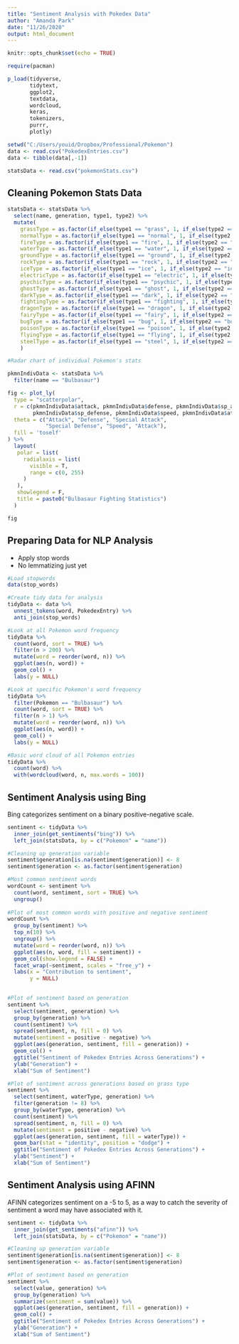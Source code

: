 ```yaml
---
title: "Sentiment Analysis with Pokedex Data"
author: "Amanda Park"
date: "11/26/2020"
output: html_document
---
```


```r
knitr::opts_chunk$set(echo = TRUE)

require(pacman)

p_load(tidyverse,
       tidytext,
       ggplot2,
       textdata,
       wordcloud,
       keras,
       tokenizers,
       purrr,
       plotly)

setwd("C:/Users/youid/Dropbox/Professional/Pokemon")
data <- read.csv("PokedexEntries.csv")
data <- tibble(data[,-1])

statsData <- read.csv("pokemonStats.csv")
```

## Cleaning Pokemon Stats Data

```r
statsData <- statsData %>%
  select(name, generation, type1, type2) %>%
  mutate(
    grassType = as.factor(if_else(type1 == "grass", 1, if_else(type2 == "grass", 1, 0))),
    normalType = as.factor(if_else(type1 == "normal", 1, if_else(type2 == "normal", 1, 0))),
    fireType = as.factor(if_else(type1 == "fire", 1, if_else(type2 == "fire", 1, 0))),
    waterType = as.factor(if_else(type1 == "water", 1, if_else(type2 == "water", 1, 0))),
    groundType = as.factor(if_else(type1 == "ground", 1, if_else(type2 == "ground", 1, 0))),
    rockType = as.factor(if_else(type1 == "rock", 1, if_else(type2 == "rock", 1, 0))),
    iceType = as.factor(if_else(type1 == "ice", 1, if_else(type2 == "ice", 1, 0))),
    electricType = as.factor(if_else(type1 == "electric", 1, if_else(type2 == "electric", 1, 0))),
    psychicType = as.factor(if_else(type1 == "psychic", 1, if_else(type2 == "psychic", 1, 0))),
    ghostType = as.factor(if_else(type1 == "ghost", 1, if_else(type2 == "ghost", 1, 0))),
    darkType = as.factor(if_else(type1 == "dark", 1, if_else(type2 == "dark", 1, 0))),
    fightingType = as.factor(if_else(type1 == "fighting", 1, if_else(type2 == "fighting", 1, 0))),
    dragonType = as.factor(if_else(type1 == "dragon", 1, if_else(type2 == "dragon", 1, 0))),
    fairyType = as.factor(if_else(type1 == "fairy", 1, if_else(type2 == "fairy", 1, 0))),
    bugType = as.factor(if_else(type1 == "bug", 1, if_else(type2 == "bug", 1, 0))),
    poisonType = as.factor(if_else(type1 == "poison", 1, if_else(type2 == "poison", 1, 0))),
    flyingType = as.factor(if_else(type1 == "flying", 1, if_else(type2 == "flying", 1, 0))),
    steelType = as.factor(if_else(type1 == "steel", 1, if_else(type2 == "steel", 1, 0)))
    )

#Radar chart of individual Pokemon's stats

pkmnIndivData <- statsData %>%
  filter(name == "Bulbasaur")

fig <- plot_ly(
  type = "scatterpolar",
  r = c(pkmnIndivData$attack, pkmnIndivData$defense, pkmnIndivData$sp_attack,
        pkmnIndivData$sp_defense, pkmnIndivData$speed, pkmnIndivData$attack),
  theta = c("Attack", "Defense", "Special Attack",
            "Special Defense", "Speed", "Attack"), 
  fill = 'toself'
) %>%
  layout(
   polar = list(
     radialaxis = list(
       visible = T,
       range = c(0, 255)
     )
   ),
   showlegend = F,
   title = paste0("Bulbasaur Fighting Statistics")
  )

fig
```

## Preparing Data for NLP Analysis

* Apply stop words
* No lemmatizing just yet

```r
#Load stopwords
data(stop_words)

#Create tidy data for analysis
tidyData <- data %>% 
  unnest_tokens(word, PokedexEntry) %>%
  anti_join(stop_words)

#Look at all Pokemon word frequency
tidyData %>%
  count(word, sort = TRUE) %>%
  filter(n > 200) %>%
  mutate(word = reorder(word, n)) %>%
  ggplot(aes(n, word)) +
  geom_col() + 
  labs(y = NULL)

#Look at specific Pokemon's word frequency
tidyData %>%
  filter(Pokemon == "Bulbasaur") %>%
  count(word, sort = TRUE) %>%
  filter(n > 1) %>%
  mutate(word = reorder(word, n)) %>%
  ggplot(aes(n, word)) +
  geom_col() + 
  labs(y = NULL)

#Basic word cloud of all Pokemon entries
tidyData %>%
  count(word) %>%
  with(wordcloud(word, n, max.words = 100))
```

## Sentiment Analysis using Bing

Bing categorizes sentiment on a binary positive-negative scale.

```r
sentiment <- tidyData %>%
  inner_join(get_sentiments("bing")) %>%
  left_join(statsData, by = c("Pokemon" = "name")) 

#Cleaning up generation variable
sentiment$generation[is.na(sentiment$generation)] <- 8
sentiment$generation <- as.factor(sentiment$generation)

#Most common sentiment words
wordCount <- sentiment %>%
  count(word, sentiment, sort = TRUE) %>%
  ungroup() 
  
#Plot of most common words with positive and negative sentiment
wordCount %>%
  group_by(sentiment) %>%
  top_n(10) %>%
  ungroup() %>%
  mutate(word = reorder(word, n)) %>%
  ggplot(aes(n, word, fill = sentiment)) +
  geom_col(show.legend = FALSE) +
  facet_wrap(~sentiment, scales = "free_y") +
  labs(x = "Contribution to sentiment",
       y = NULL)
  

#Plot of sentiment based on generation
sentiment %>%
  select(sentiment, generation) %>%
  group_by(generation) %>%
  count(sentiment) %>%
  spread(sentiment, n, fill = 0) %>%
  mutate(sentiment = positive - negative) %>%
  ggplot(aes(generation, sentiment, fill = generation)) +
  geom_col() +
  ggtitle("Sentiment of Pokedex Entries Across Generations") +
  ylab("Generation") +
  xlab("Sum of Sentiment")

#Plot of sentiment across generations based on grass type
sentiment %>%
  select(sentiment, waterType, generation) %>%
  filter(generation != 8) %>%
  group_by(waterType, generation) %>%
  count(sentiment) %>%
  spread(sentiment, n, fill = 0) %>%
  mutate(sentiment = positive - negative) %>%
  ggplot(aes(generation, sentiment, fill = waterType)) +
  geom_bar(stat = "identity", position = "dodge") +
  ggtitle("Sentiment of Pokedex Entries Across Generations") +
  ylab("Sentiment") +
  xlab("Sum of Sentiment") 

```

## Sentiment Analysis using AFINN

AFINN categorizes sentiment on a -5 to 5, as a way to catch the severity of sentiment a word may have associated with it.

```r
sentiment <- tidyData %>%
  inner_join(get_sentiments("afinn")) %>%
  left_join(statsData, by = c("Pokemon" = "name")) 

#Cleaning up generation variable
sentiment$generation[is.na(sentiment$generation)] <- 8
sentiment$generation <- as.factor(sentiment$generation)

#Plot of sentiment based on generation
sentiment %>%
  select(value, generation) %>%
  group_by(generation) %>%
  summarize(sentiment = sum(value)) %>%
  ggplot(aes(generation, sentiment, fill = generation)) +
  geom_col() +
  ggtitle("Sentiment of Pokedex Entries Across Generations") +
  ylab("Generation") +
  xlab("Sum of Sentiment")
```


